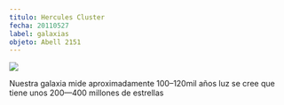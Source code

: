```yaml
---
titulo: Hercules Cluster
fecha: 20110527
label: galaxias
objeto: Abell 2151
---
```


<img src="https://astroccd.files.wordpress.com/2012/12/abel-2151-2-1200s-27-mayo-2011pa.jpg" />

Nuestra galaxia mide aproximadamente 100–120mil años luz se cree que tiene unos 200—400 millones de estrellas